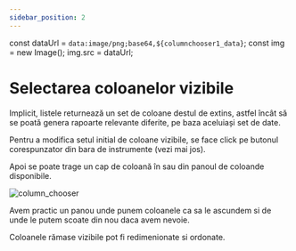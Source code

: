 ```yaml
---
sidebar_position: 2
---
```

const dataUrl = `data:image/png;base64,${columnchooser1_data}`;
const img = new Image();
img.src = dataUrl;

 # Selectarea coloanelor vizibile
 
 Implicit, listele returnează un set de coloane destul de extins, astfel încât să se poată genera rapoarte relevante diferite, pe baza aceluiași set de date.

 Pentru a modifica setul initial de coloane vizibile, se face click pe butonul corespunzator din bara de instrumente (vezi mai jos).

 Apoi se poate trage un cap de coloană în sau din panoul de coloande disponibile.

 <div>
    <img src={dataUrl} alt="column_chooser" />
</div>

Avem practic un panou unde punem coloanele ca sa le ascundem si de unde le putem scoate din nou daca avem nevoie.

Coloanele rămase vizibile pot fi redimenionate si ordonate.
